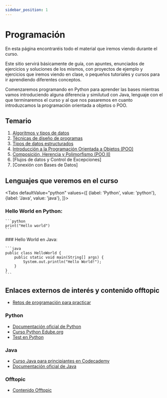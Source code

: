 ```yaml
---
sidebar_position: 1
---
```


# Programación

En esta página encontraréis todo el material que iremos viendo durante el curso. 

Este sitio servirá básicamente de guía, con apuntes, enunciados de ejercicios y soluciones de los mismos, con proyectos de ejemplo y ejercicios que iremos viendo en clase, o pequeños tutoriales y cursos para ir aprendiendo diferentes conceptos.

Comenzaremos programando en Python para aprender las bases mientras vamos introduciendo alguna diferencia y similutud con Java, lenguaje con el que terminaremos el curso y al que nos pasaremos en cuanto introduzcamos la programación orientada a objetos o POO.

## Temario

1. [Algoritmos y tipos de datos](./tema1/)
2. [Técnicas de diseño de programas](./tema2/)
3. [Tipos de datos estructurados](./tema3/)
4. [Introducción a la Programación Orientada a Objetos (POO)](./tema4/)
5. [Composición, Herencia y Polimorfismo (POO II)](./tema5/)
6. [Flujos de datos y Control de Excepciones]
7. [Conexión con Bases de Datos]

## Lenguajes que veremos en el curso

<Tabs
  defaultValue="python"
  values={[
    {label: 'Python', value: 'python'},
    {label: 'Java', value: 'java'},
  ]}>
  <TabItem value="python">
  ### Hello World en Python:

    ```python
    print("Hello world")
    ```
  </TabItem>
  <TabItem value="java">
  ### Hello World en Java:

    ```java
    public class HelloWorld {
        public static void main(String[] args) {
            System.out.println("Hello World!");
        }
    }
    ```
  </TabItem>
</Tabs>

## Enlaces externos de interés y contenido offtopic

- [Retos de programación para practicar](https://github.com/mouredev/retos-programacion-2023)

### Python

- [Documentación oficial de Python](https://docs.python.org/3/)
- [Curso Python Edube.org](https://edube.org/study/pe1)
- [Test en Python](./offtopic/tests_en_Python/)

### Java

- [Curso Java para principiantes en Codecademy](https://www.codecademy.com/learn/learn-java)
- [Documentación oficial de Java](https://docs.oracle.com/en/java/javase/22/docs/api/index.html)

### Offtopic

- [Contenido Offtopic](./offtopic/README.md)
